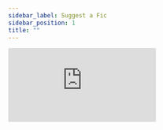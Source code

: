 ```yaml
---
sidebar_label: Suggest a Fic
sidebar_position: 1
title: ""
---
```


<iframe
	className="airtable-embed-form airtable"
	src="https://airtable.com/embed/shrphWnTXvEl23DFc?backgroundColor=teal"
	frameborder="0"
	onmousewheel=""
	style={{
		width: 450,
		height: 2152,
		display: 'flex',
		alignItems: 'center',
		justifyItems: 'center'
	}}
></iframe>
